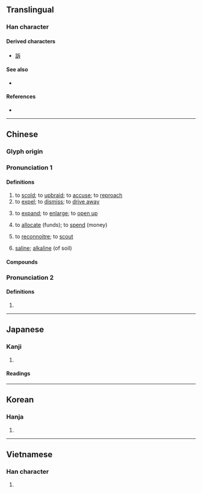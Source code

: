 {{also|斤}}
{{character info}}

==Translingual==

===Han character===
{{Han char|rn=69|rad=斤|as=01|sn=5|four=72231|canj=HMY|ids=⿸斤丶,⿸𠂋卜}}

====Derived characters====
* [[訴]]

====See also====
* {{l|mul|斤}} <!-- graphically similar -->

====References====
* {{Han ref|kx=0479.050|dkj=13535|dj=0837.240|hdz=32022.030|uh=65A5|ud=26021|bh=A5B8|bd=42424}}

----

==Chinese==
{{zh-forms}}

===Glyph origin===
{{Han etym}}

===Pronunciation 1===
{{zh-pron
|m=chì
|c=cik1
|h=pfs=
|md=
|mn=qz:thiak/tw,xm,zz:thek/qz,xm,zz:thak
|mn_note=thiak/thek - literary; thak - vernacular
|w=
|mc=2
|oc=1,2
|cat=v
}}

====Definitions====
{{zh-hanzi}}

# to [[scold]]; to [[upbraid]]; to [[accuse]]; to [[reproach]]
# to [[expel]]; to [[dismiss]]; to [[drive away]]
# {{lb|zh|literary}} to [[expand]]; to [[enlarge]]; to [[open up]]
# {{lb|zh|literary}} to [[allocate]] (funds); to [[spend]] (money)
# {{lb|zh|literary}} to [[reconnoitre]]; to [[scout]]
# {{lb|zh|literary}} [[saline]]; [[alkaline]] (of soil)

====Compounds====
{{zh-der|充斥|呵斥|喝斥|嚴斥|屏斥|怒斥|拒斥|指斥|排斥|排斥命題|排斥異己|揮斥|擯斥|斥候|斥力|斥喝|斥土|斥地|斥埴|斥堠|斥大|斥斥|斥罵|斥罷|斥責|斥資|斥賣|斥退|斥逐|斥革|斥騎|斥鷃|斥鹵|申斥|痛斥|直斥|罷斥|訓斥|訶斥|貶斥|遷斥|鄙斥|駁斥}}

===Pronunciation 2===
{{zh-pron
|m=chè
|mc=1
|oc=n,1
|cat=
}}

====Definitions====
{{zh-hanzi}}

# {{zh-only|斥山}}

----

==Japanese==

===Kanji===
{{ja-kanji|grade=c|rs=斤01}}

# {{l|en|retreat}}

====Readings====
{{ja-readings
|goon=しゃく
|kanon=せき
|kun=しりぞ-ける
}}

----

==Korean==

===Hanja===
{{ko-hanja|hangeul=척|eumhun=|rv=cheok|mr=ch'ŏk|y=chek}}

# {{rfdef|ko|sort=斤01}}

----

==Vietnamese==

===Han character===
{{vi-readings|reading=xịch, xệch, xích, sệch, xếch|rs=斤01}}

# {{rfdef|vi|sort=斤01}}